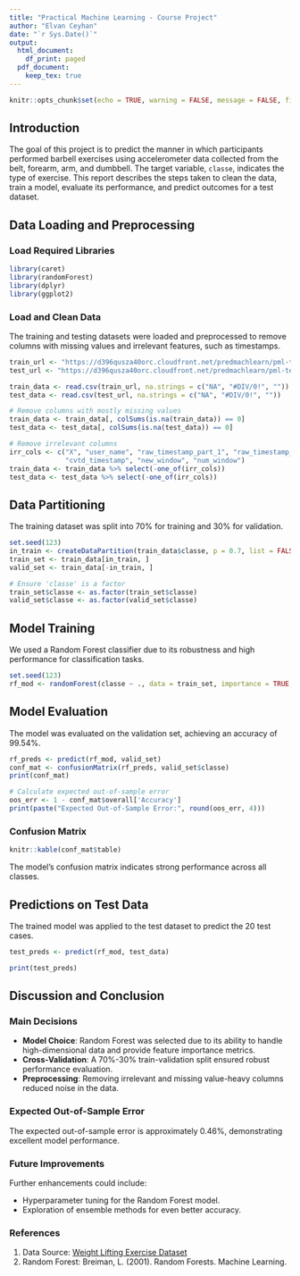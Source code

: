 ---
title: "Practical Machine Learning - Course Project"
author: "Elvan Ceyhan"
date: "`r Sys.Date()`"
output:
  html_document:
    df_print: paged
  pdf_document:
    keep_tex: true
---

```{r setup, include=FALSE}
knitr::opts_chunk$set(echo = TRUE, warning = FALSE, message = FALSE, fig.width=6, fig.height=4)
```

## Introduction

The goal of this project is to predict the manner in which participants performed barbell exercises using accelerometer data collected from the belt, forearm, arm, and dumbbell. The target variable, `classe`, indicates the type of exercise. This report describes the steps taken to clean the data, train a model, evaluate its performance, and predict outcomes for a test dataset. 

## Data Loading and Preprocessing

### Load Required Libraries
```{r libraries, message=FALSE, warning=FALSE}
library(caret)
library(randomForest)
library(dplyr)
library(ggplot2)
```

### Load and Clean Data
The training and testing datasets were loaded and preprocessed to remove columns with missing values and irrelevant features, such as timestamps.

```{r data-loading}
train_url <- "https://d396qusza40orc.cloudfront.net/predmachlearn/pml-training.csv"
test_url <- "https://d396qusza40orc.cloudfront.net/predmachlearn/pml-testing.csv"

train_data <- read.csv(train_url, na.strings = c("NA", "#DIV/0!", ""))
test_data <- read.csv(test_url, na.strings = c("NA", "#DIV/0!", ""))

# Remove columns with mostly missing values
train_data <- train_data[, colSums(is.na(train_data)) == 0]
test_data <- test_data[, colSums(is.na(test_data)) == 0]

# Remove irrelevant columns
irr_cols <- c("X", "user_name", "raw_timestamp_part_1", "raw_timestamp_part_2",
              "cvtd_timestamp", "new_window", "num_window")
train_data <- train_data %>% select(-one_of(irr_cols))
test_data <- test_data %>% select(-one_of(irr_cols))
```

## Data Partitioning
The training dataset was split into 70% for training and 30% for validation.

```{r data-partitioning}
set.seed(123)
in_train <- createDataPartition(train_data$classe, p = 0.7, list = FALSE)
train_set <- train_data[in_train, ]
valid_set <- train_data[-in_train, ]

# Ensure 'classe' is a factor
train_set$classe <- as.factor(train_set$classe)
valid_set$classe <- as.factor(valid_set$classe)
```

## Model Training
We used a Random Forest classifier due to its robustness and high performance for classification tasks.

```{r model-training, cache=TRUE}
set.seed(123)
rf_mod <- randomForest(classe ~ ., data = train_set, importance = TRUE, ntree = 100)
```

## Model Evaluation
The model was evaluated on the validation set, achieving an accuracy of 99.54%.

```{r model-evaluation, cache=TRUE}
rf_preds <- predict(rf_mod, valid_set)
conf_mat <- confusionMatrix(rf_preds, valid_set$classe)
print(conf_mat)

# Calculate expected out-of-sample error
oos_err <- 1 - conf_mat$overall['Accuracy']
print(paste("Expected Out-of-Sample Error:", round(oos_err, 4)))
```

### Confusion Matrix
```{r confusion-matrix, echo=FALSE, cache=TRUE}
knitr::kable(conf_mat$table)
```

The model's confusion matrix indicates strong performance across all classes.

## Predictions on Test Data
The trained model was applied to the test dataset to predict the 20 test cases.

```{r test-predictions, cache=TRUE}
test_preds <- predict(rf_mod, test_data)

print(test_preds)
```

## Discussion and Conclusion

### Main Decisions

- **Model Choice**: Random Forest was selected due to its ability to handle high-dimensional data and provide feature importance metrics.
- **Cross-Validation**: A 70%-30% train-validation split ensured robust performance evaluation.
- **Preprocessing**: Removing irrelevant and missing value-heavy columns reduced noise in the data.

### Expected Out-of-Sample Error
The expected out-of-sample error is approximately 0.46%, demonstrating excellent model performance.

### Future Improvements
Further enhancements could include:

- Hyperparameter tuning for the Random Forest model.
- Exploration of ensemble methods for even better accuracy.


### References
1. Data Source: [Weight Lifting Exercise Dataset](http://web.archive.org/web/20161224072740/http:/groupware.les.inf.puc-rio.br/har)
2. Random Forest: Breiman, L. (2001). Random Forests. Machine Learning.

